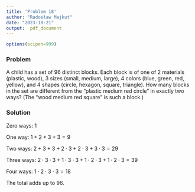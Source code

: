 ```yaml
---
title: 'Problem 18'
author: "Radosław Majkut"
date: "2023-10-21"
output:  pdf_document
---
```


```r
options(scipen=999)
```

### Problem

A child has a set of 96 distinct blocks. Each block is of one of 2 materials (plastic, wood), 3 sizes (small, medium, large), 4 colors (blue, green, red, yellow), and 4 shapes (circle, hexagon, square, triangle). How many blocks in the set are different from the “plastic medium red circle” in exactly two ways? (The “wood medium red square” is such a block.)

### Solution

Zero ways: $1$

One way: $1 + 2 + 3 + 3 = 9$

Two ways: $2 + 3 + 3 + 2 \cdot 3 + 2 \cdot 3 + 3 \cdot 3 = 29$

Three ways: $2 \cdot 3 \cdot 3 + 1 \cdot 3 \cdot 3 + 1 \cdot 2 \cdot 3 + 1 \cdot 2 \cdot 3 = 39$

Four ways: $1 \cdot 2 \cdot 3 \cdot 3 = 18$

The total adds up to 96.